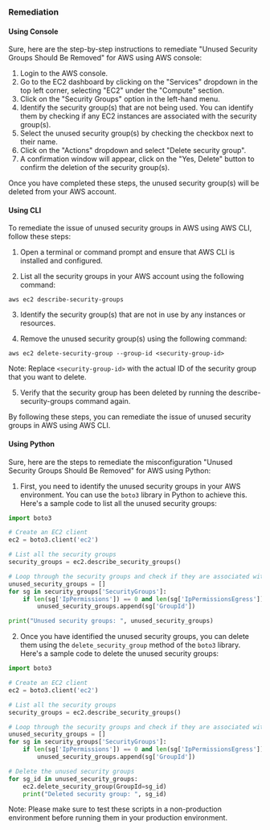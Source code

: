 ### Remediation

#### Using Console

Sure, here are the step-by-step instructions to remediate "Unused Security Groups Should Be Removed" for AWS using AWS console:

1. Login to the AWS console.
2. Go to the EC2 dashboard by clicking on the "Services" dropdown in the top left corner, selecting "EC2" under the "Compute" section.
3. Click on the "Security Groups" option in the left-hand menu.
4. Identify the security group(s) that are not being used. You can identify them by checking if any EC2 instances are associated with the security group(s).
5. Select the unused security group(s) by checking the checkbox next to their name.
6. Click on the "Actions" dropdown and select "Delete security group".
7. A confirmation window will appear, click on the "Yes, Delete" button to confirm the deletion of the security group(s).

Once you have completed these steps, the unused security group(s) will be deleted from your AWS account.

#### Using CLI

To remediate the issue of unused security groups in AWS using AWS CLI, follow these steps:

1. Open a terminal or command prompt and ensure that AWS CLI is installed and configured.

2. List all the security groups in your AWS account using the following command:

```
aws ec2 describe-security-groups
```

3. Identify the security group(s) that are not in use by any instances or resources.

4. Remove the unused security group(s) using the following command:

```
aws ec2 delete-security-group --group-id <security-group-id>
```

Note: Replace `<security-group-id>` with the actual ID of the security group that you want to delete.

5. Verify that the security group has been deleted by running the describe-security-groups command again.

By following these steps, you can remediate the issue of unused security groups in AWS using AWS CLI.

#### Using Python

Sure, here are the steps to remediate the misconfiguration "Unused Security Groups Should Be Removed" for AWS using Python:

1. First, you need to identify the unused security groups in your AWS environment. You can use the `boto3` library in Python to achieve this. Here's a sample code to list all the unused security groups:

```python
import boto3

# Create an EC2 client
ec2 = boto3.client('ec2')

# List all the security groups
security_groups = ec2.describe_security_groups()

# Loop through the security groups and check if they are associated with any instances
unused_security_groups = []
for sg in security_groups['SecurityGroups']:
    if len(sg['IpPermissions']) == 0 and len(sg['IpPermissionsEgress']) == 0:
        unused_security_groups.append(sg['GroupId'])

print("Unused security groups: ", unused_security_groups)
```

2. Once you have identified the unused security groups, you can delete them using the `delete_security_group` method of the `boto3` library. Here's a sample code to delete the unused security groups:

```python
import boto3

# Create an EC2 client
ec2 = boto3.client('ec2')

# List all the security groups
security_groups = ec2.describe_security_groups()

# Loop through the security groups and check if they are associated with any instances
unused_security_groups = []
for sg in security_groups['SecurityGroups']:
    if len(sg['IpPermissions']) == 0 and len(sg['IpPermissionsEgress']) == 0:
        unused_security_groups.append(sg['GroupId'])

# Delete the unused security groups
for sg_id in unused_security_groups:
    ec2.delete_security_group(GroupId=sg_id)
    print("Deleted security group: ", sg_id)
```

Note: Please make sure to test these scripts in a non-production environment before running them in your production environment.

